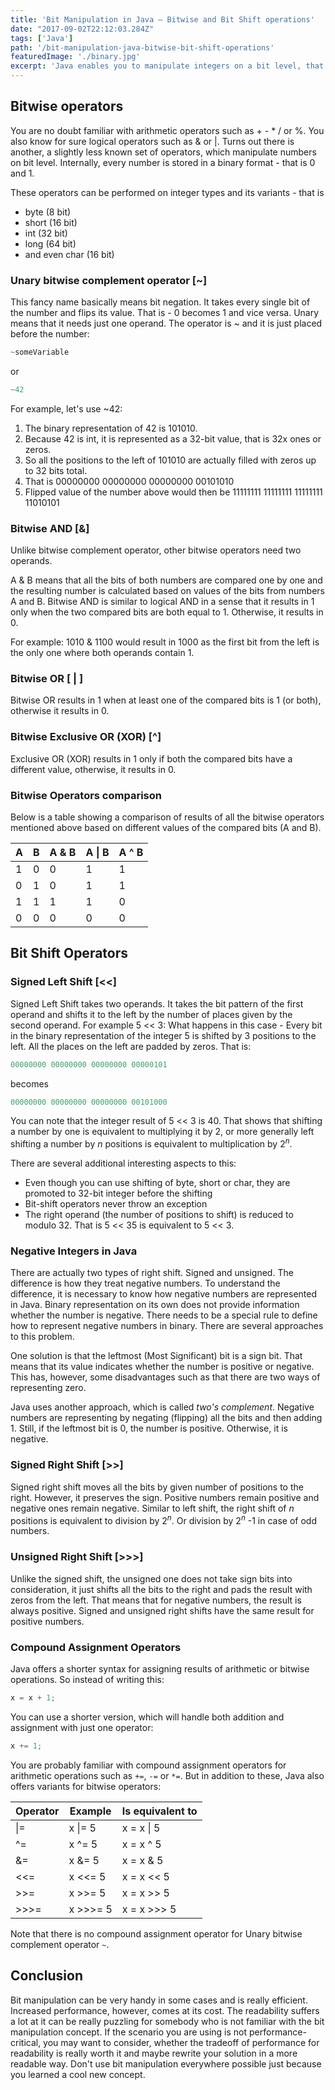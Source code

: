 ```yaml
---
title: 'Bit Manipulation in Java – Bitwise and Bit Shift operations'
date: "2017-09-02T22:12:03.284Z"
tags: ['Java']
path: '/bit-manipulation-java-bitwise-bit-shift-operations'
featuredImage: './binary.jpg'
excerpt: 'Java enables you to manipulate integers on a bit level, that means operating on specific bits, which represent an integer number. In some cases, it can be really handy.'
---
```


<PostHeader frontmatter={props.data.mdx.frontmatter} />

## Bitwise operators

You are no doubt familiar with arithmetic operators such as + - \* / or %. You also know for sure logical operators such as & or \|. Turns out there is another, a slightly less known set of operators, which manipulate numbers on bit level. Internally, every number is stored in a binary format - that is 0 and 1.

These operators can be performed on integer types and its variants - that is

-   byte (8 bit)
-   short (16 bit)
-   int (32 bit)
-   long (64 bit)
-   and even char (16 bit)

### Unary bitwise complement operator \[\~\]

This fancy name basically means bit negation. It takes every single bit of the number and flips its value. That is - 0 becomes 1 and vice versa. Unary means that it needs just one operand. The operator is \~ and it is just placed before the number:

```java
~someVariable
```

or

```java
~42
```

For example, let's use \~42:

1.  The binary representation of 42 is 101010.
2.  Because 42 is int, it is represented as a 32-bit value, that is 32x ones or zeros.
3.  So all the positions to the left of 101010 are actually filled with zeros up to 32 bits total.
4.  That is 00000000 00000000 00000000 00101010
5.  Flipped value of the number above would then be 11111111 11111111 11111111 11010101

### Bitwise AND \[&\]

Unlike bitwise complement operator, other bitwise operators need two operands.

A & B means that all the bits of both numbers are compared one by one and the resulting number is calculated based on values of the bits from numbers A and B. Bitwise AND is similar to logical AND in a sense that it results in 1 only when the two compared bits are both equal to 1. Otherwise, it results in 0.

For example: 1010 & 1100 would result in 1000 as the first bit from the left is the only one where both operands contain 1.

### Bitwise OR \[ \| \]

Bitwise OR results in 1 when at least one of the compared bits is 1 (or both), otherwise it results in 0.

### Bitwise Exclusive OR (XOR) \[\^\]

Exclusive OR (XOR) results in 1 only if both the compared bits have a different value, otherwise, it results in 0.

### Bitwise Operators comparison

Below is a table showing a comparison of results of all the bitwise operators mentioned above based on different values of the compared bits (A and B).

| A | B | A & B | A \| B | A \^ B |
|---|---|-------|--------|--------|
| 1 | 0 | 0     | 1      | 1      |
| 0 | 1 | 0     | 1      | 1      |
| 1 | 1 | 1     | 1      | 0      |
| 0 | 0 | 0     | 0      | 0      |

## Bit Shift Operators

### Signed Left Shift \[\<\<\]

Signed Left Shift takes two operands. It takes the bit pattern of the first operand and shifts it to the left by the number of places given by the second operand. For example 5 \<\< 3: What happens in this case - Every bit in the binary representation of the integer 5 is shifted by 3 positions to the left. All the places on the left are padded by zeros. That is:

```java
00000000 00000000 00000000 00000101
```

becomes

```java
00000000 00000000 00000000 00101000
```

You can note that the integer result of 5 \<\< 3 is 40. That shows that shifting a number by one is equivalent to multiplying it by 2, or more generally left shifting a number by *n* positions is equivalent to multiplication by 2<sup>*n*</sup>.

There are several additional interesting aspects to this:

-   Even though you can use shifting of byte, short or char, they are promoted to 32-bit integer before the shifting
-   Bit-shift operators never throw an exception
-   The right operand (the number of positions to shift) is reduced to modulo 32. That is 5 \<\< 35 is equivalent to 5 \<\< 3.

### Negative Integers in Java

There are actually two types of right shift. Signed and unsigned. The difference is how they treat negative numbers. To understand the difference, it is necessary to know how negative numbers are represented in Java. Binary representation on its own does not provide information whether the number is negative. There needs to be a special rule to define how to represent negative numbers in binary. There are several approaches to this problem.

One solution is that the leftmost (Most Significant) bit is a sign bit. That means that its value indicates whether the number is positive or negative. This has, however, some disadvantages such as that there are two ways of representing zero.

Java uses another approach, which is called *two's complement*. Negative numbers are representing by negating (flipping) all the bits and then adding 1. Still, if the leftmost bit is 0, the number is positive. Otherwise, it is negative.

### Signed Right Shift \[\>\>\]

Signed right shift moves all the bits by given number of positions to the right. However, it preserves the sign. Positive numbers remain positive and negative ones remain negative. Similar to left shift, the right shift of *n* positions is equivalent to division by 2<sup>*n*</sup>. Or division by 2<sup>*n*</sup> -1 in case of odd numbers.

### Unsigned Right Shift \[\>\>\>\]

Unlike the signed shift, the unsigned one does not take sign bits into consideration, it just shifts all the bits to the right and pads the result with zeros from the left. That means that for negative numbers, the result is always positive. Signed and unsigned right shifts have the same result for positive numbers.

### Compound Assignment Operators
Java offers a shorter syntax for assigning results of arithmetic or bitwise operations. So instead of writing this:

```java
x = x + 1;
```

You can use a shorter version, which will handle both addition and assignment with just one operator:

```java
x += 1;
```

You are probably familiar with compound assignment operators for arithmetic operations such as `+=`, `-=` or `*=`. But in addition to these, Java also offers variants for bitwise operators:

| Operator | Example     | Is equivalent to |
|----------|-------------|------------------|
| \|=      | x \|= 5     | x = x \| 5       |
| ^=       | x ^= 5      | x = x ^ 5        |
| &=       | x &= 5      | x = x & 5        |
| \<\<=    | x \<\<= 5   | x = x \<\< 5     |
| \>\>=    | x \>\>= 5   | x = x \>\> 5     |
| \>\>\>=  | x \>\>\>= 5 | x = x \>\>\> 5   |
  
Note that there is no compound assignment operator for Unary bitwise complement operator `~`.

## Conclusion
Bit manipulation can be very handy in some cases and is really efficient. Increased performance, however, comes at its cost. The readability suffers a lot at it can be really puzzling for somebody who is not familiar with the bit manipulation concept. If the scenario you are using is not performance-critical, you may want to consider, whether the tradeoff of performance for readability is really worth it and maybe rewrite your solution in a more readable way. Don't use bit manipulation everywhere possible just because you learned a cool new concept.
